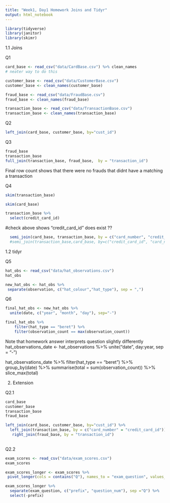 ```yaml
---
title: "Week1, Day1 Homework Joins and Tidyr"
output: html_notebook
---
```


```r
library(tidyverse)
library(janitor)
library(skimr)
```

1.1 Joins

Q1
```r
card_base <- read_csv("data/CardBase.csv") %>% clean_names
# neater way to do this

customer_base <- read_csv("data/CustomerBase.csv")
customer_base <- clean_names(customer_base)

fraud_base <- read_csv("data/FraudBase.csv")
fraud_base <- clean_names(fraud_base)

transaction_base <- read_csv("data/TransactionBase.csv")
transaction_base <- clean_names(transaction_base)
```

Q2
```r
left_join(card_base, customer_base, by="cust_id")
```
Q3    
```r
fraud_base
transaction_base
full_join(transaction_base, fraud_base,  by = "transaction_id")
```
Final row count shows that there were no frauds that didnt have a matching a transaction

Q4
```r
skim(transaction_base) 
```
```r
skim(card_base) 
```
```r
transaction_base %>% 
  select(credit_card_id)
```
#check above shows "credit_card_id" does exist ??

```r
  semi_join(card_base, transaction_base, by = c("card_number", "credit_card_id"))
  #semi_join(transaction_base,card_base, by=c("credit_card_id", "card_number"))
```

1.2 tidyr

Q5

```r
hat_obs <- read_csv("data/hat_observations.csv")
hat_obs
```

```r
new_hat_obs <- hat_obs %>% 
 separate(observation, c("hat_colour","hat_type"), sep = ",")
```

Q6
```r
final_hat_obs <- new_hat_obs %>% 
  unite(date, c("year", "month", "day"), sep="-") 
```

```r
final_hat_obs %>% 
    filter(hat_type == "beret") %>% 
    filter(observation_count == max(observation_count))
```
Note that homework answer interprets question slightly differently
hat_observations_date <- hat_observations %>% 
  unite("date", day:year, sep = "-") 

hat_observations_date %>% 
  filter(hat_type == "beret") %>% 
  group_by(date) %>% 
  summarise(total = sum(observation_count)) %>% 
  slice_max(total)

2. Extension

Q2.1
```r
card_base
customer_base
transaction_base
fraud_base
```
```r
left_join(card_base, customer_base, by="cust_id") %>% 
  left_join(transaction_base, by = c("card_number" = "credit_card_id")) %>% 
   right_join(fraud_base, by = "transaction_id")
  
```


Q2.2
```r
exam_scores <- read_csv("data/exam_scores.csv")
exam_scores
```

```r
exam_scores_longer <- exam_scores %>% 
 pivot_longer(cols = contains("Q"), names_to = "exam_question", values_to = "score")
```

```r
exam_scores_longer %>% 
  separate(exam_question, c("prefix", "question_num"), sep ="Q") %>% 
  select(-prefix)
```

